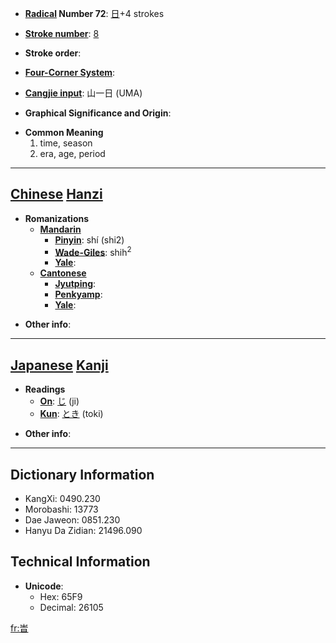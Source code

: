 * '''[[Wiktionary:Chinese radical index| Radical]] Number 72''': [[Wiktionary:Chinese radical index 日|日]]+4 strokes

* '''[[Wiktionary:Chinese total strokes index|Stroke number]]''': [[Wiktionary:Chinese total strokes index 8|8]]

* '''Stroke order''': 

* '''[[Wiktionary:Chinese four corner index|Four-Corner System]]''': 

* '''[[Wiktionary:Chinese Cangjie index|Cangjie input]]''': 山一日 (UMA)

* '''Graphical Significance and Origin''': 

* '''Common Meaning'''
*#time, season
*# era, age, period


----

== [[Chinese]] [[Hanzi]] ==

* '''Romanizations'''
** '''[[Mandarin]]'''
*** '''[[Pinyin]]''': shí (shi2)
*** '''[[Wade-Giles]]''': shih<sup>2</sup>
*** '''[[Yale]]''': 
** '''[[Cantonese]]'''
*** '''[[Jyutping]]''':
*** '''[[Penkyamp]]''': 
*** '''[[Yale]]''': 

* '''Other info''': 

----

== [[Japanese]] [[Kanji]] ==

* '''Readings'''
** '''[[On]]''': [[じ]] (ji)
** '''[[Kun]]''': [[とき]] (toki)

* '''Other info''':  

----

== Dictionary Information ==

* KangXi: 0490.230
* Morobashi: 13773
* Dae Jaweon: 0851.230
* Hanyu Da Zidian: 21496.090

== Technical Information ==

* '''Unicode''':
** Hex: 65F9
** Decimal: 26105

[[fr:旹]]
